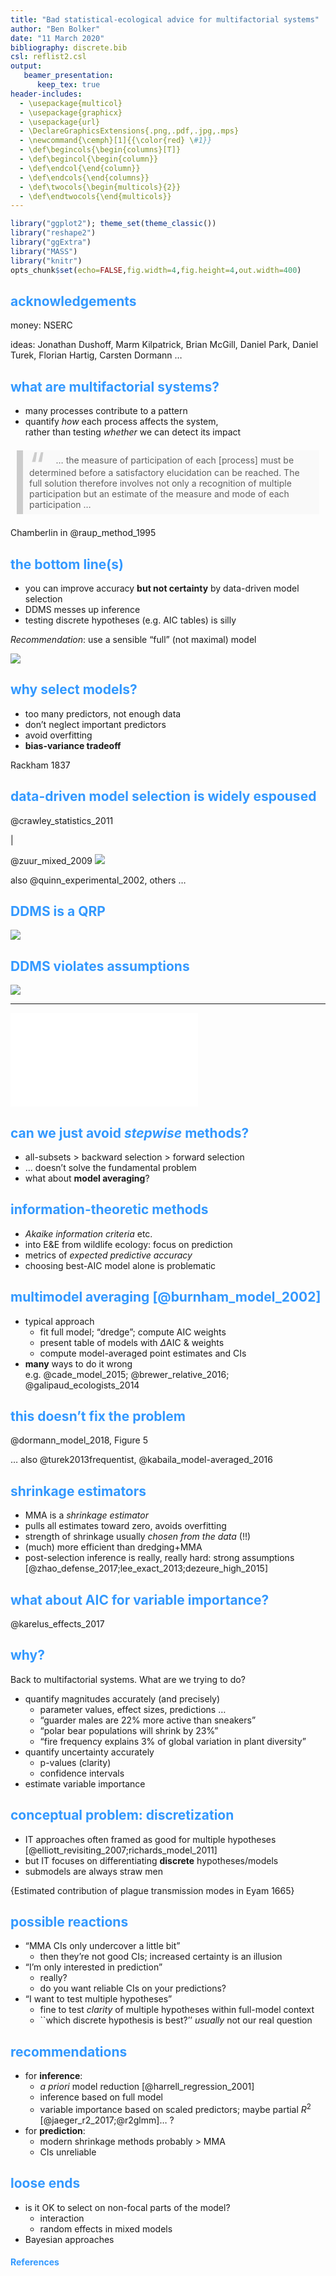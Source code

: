 ```yaml
---
title: "Bad statistical-ecological advice for multifactorial systems"
author: "Ben Bolker"
date: "11 March 2020"
bibliography: discrete.bib
csl: reflist2.csl
output:
   beamer_presentation:
      keep_tex: true
header-includes:
  - \usepackage{multicol}
  - \usepackage{graphicx}
  - \usepackage{url}
  - \DeclareGraphicsExtensions{.png,.pdf,.jpg,.mps}
  - \newcommand{\cemph}[1]{{\color{red} \#1}}
  - \def\begincols{\begin{columns}[T]}
  - \def\begincol{\begin{column}}
  - \def\endcol{\end{column}}
  - \def\endcols{\end{columns}}
  - \def\twocols{\begin{multicols}{2}}
  - \def\endtwocols{\end{multicols}}
---
```


<!-- tex hacks required: remove empty frame at beginning; break line in title (Burnham ref; add \framebreak manually to refs (ugh) -->
<!-- 
apa.csl is a slightly hacked version of APA 
  (modified for "et al" after 2 authors in text)
  -->
<!-- blockquote:
  https://css-tricks.com/snippets/css/simple-and-nice-blockquote-styling/ -->
<!-- center:
    https://www.w3schools.com/howto/howto_css_image_center.asp -->
<!-- .refs is style for reference page (small text) -->
<style>
.refs {
font-size: 14px;
}
.sm_block {
 font-size: 20px;
}
h2 { 
 color: #3399ff;		
}
h3 { 
 color: #3399ff;		
}
.title-slide {
   background-color: #55bbff;
   }
blockquote {
  background: #f9f9f9;
  border-left: 10px solid #ccc;
  margin: 1.5em 10px;
  padding: 0.5em 10px;
  quotes: "\201C""\201D"
}
blockquote:before {
  color: #ccc;
  content: open-quote;
  font-size: 4em;
  line-height: 0.1em;
  margin-right: 0.25em;
  vertical-align: -0.4em;
}
blockquote p {
  display: inline;
}
.center {
    display: block;
    margin-left: auto;
    margin-right: auto;
    width: 50%;
}
</style>
<!--    content: url(https://i.creativecommons.org/l/by-sa/4.0/88x31.png)
>
<!-- Limit image width and height -->
<style type="text/css">
img {     
  max-height: 560px;     
  max-width: 700px; 
}
div#before-column p.forceBreak {
	break-before: column;
}
div#after-column p.forceBreak {
	break-after: column;
}
</style>

```r
library("ggplot2"); theme_set(theme_classic())
library("reshape2")
library("ggExtra")
library("MASS")
library("knitr")
opts_chunk$set(echo=FALSE,fig.width=4,fig.height=4,out.width=400)
```

## acknowledgements

money: NSERC

ideas: Jonathan Dushoff, Marm Kilpatrick, Brian McGill, Daniel Park, Daniel Turek, Florian Hartig, Carsten Dormann ...

## what are multifactorial systems?

- many processes contribute to a pattern
- quantify *how* each process affects the system,  
rather than testing *whether* we can detect its impact

\vskip25pt

<blockquote>
... the measure of participation of each [process] must be determined before a satisfactory elucidation can be reached. The full solution therefore involves not only a recognition of multiple participation but an estimate of the measure and mode of each participation ...
</blockquote>

Chamberlin in @raup_method_1995

## the bottom line(s) {.columns-2}

\begincols
\begincol{0.5\textwidth}

* you can improve accuracy **but not certainty** by data-driven model selection
* DDMS messes up inference
* testing discrete hypotheses (e.g. AIC tables) is silly

*Recommendation*: use a sensible "full" (not maximal) model

\endcol
\begincol{0.5\textwidth}

![](pix/free_lunch.jpg)

\endcol
\endcols

## why select models? {.columns-2}

\begincols
\begincol{0.5\textwidth}

- too many predictors, not enough data
- don't neglect important predictors
- avoid overfitting
- **bias-variance tradeoff**

\endcol
\begincol{0.5\textwidth}

\includegraphics[width=\textwidth]{pix/330px-The_Three_Bears_-_Project_Gutenberg_eText_17034.jpg}

\tiny Rackham 1837

\endcol
\endcols

## data-driven model selection is widely espoused


@crawley_statistics_2011 
 
\includegraphics[width=2in]{pix/crawley_mam.png} |


@zuur_mixed_2009 ![](pix/zuur_mam.png)

also @quinn_experimental_2002, others ...

## DDMS is a QRP

![](pix/sci_hell.png)

## DDMS violates assumptions

![](pix/sharpshooter.jpeg)

---

![](pix/hartig.pdf)

## can we just avoid *stepwise* methods?

- all-subsets > backward selection > forward selection
- ... doesn't solve the fundamental problem
- what about **model averaging**?

## information-theoretic methods

\includegraphics[width=0.325\textwidth]{pix/akaike_crop.jpg} \includegraphics[width=0.4\textwidth]{pix/DA-KB-GW.jpg}

- *Akaike information criteria* etc.
- into E&E from wildlife ecology: focus on prediction
- metrics of *expected predictive accuracy*
- choosing best-AIC model alone is problematic

## multimodel averaging [@burnham_model_2002]

- typical approach
    - fit full model; "dredge"; compute AIC weights
    - present table of models with $\Delta$AIC & weights
    - compute model-averaged point estimates and CIs
- **many** ways to do it wrong  
e.g. @cade_model_2015; @brewer_relative_2016; @galipaud_ecologists_2014

## this doesn't fix the problem

\includegraphics[width=\textwidth]{pix/dormann_coverage.png}

@dormann_model_2018, Figure 5

... also @turek2013frequentist, @kabaila_model-averaged_2016

## shrinkage estimators

- MMA is a *shrinkage estimator*                                    
- pulls all estimates toward zero, avoids overfitting
- strength of shrinkage usually *chosen from the data* (!!)
- (much) more efficient than dredging+MMA
- post-selection inference is really, really hard: strong assumptions [@zhao_defense_2017;lee_exact_2013;dezeure_high_2015]

## what about AIC for variable importance?

\includegraphics[height=0.8\textheight]{pix/karelus.png}

@karelus_effects_2017

## why? {.columns-2 .build}

Back to multifactorial systems. What are we trying to do?

* quantify magnitudes accurately (and precisely)
    * parameter values, effect sizes, predictions ...
	* "guarder males are 22% more active than sneakers"
	* "polar bear populations will shrink by 23%"
	* "fire frequency explains 3% of global variation in plant diversity"
* quantify uncertainty accurately
    * p-values (clarity)
	* confidence intervals
* estimate variable importance
        
## conceptual problem: discretization {.build .columns-2}

\begincols

\begincol{0.5\textwidth}

- IT approaches often framed as good for multiple hypotheses [@elliott_revisiting_2007;richards_model_2011]
- but IT focuses on differentiating **discrete** hypotheses/models
- submodels are always straw men

\endcol
\begincol{0.5\textwidth}

\pause
\includegraphics[width=\textwidth]{pix/eyam_ternary.png}

{\small Estimated contribution of plague transmission modes in Eyam 1665}

\endcol
\endcols

## possible reactions

- "MMA CIs only undercover a little bit"
    - then they're not good CIs; increased certainty is an illusion
- "I'm only interested in prediction"
    - really?
    - do you want reliable CIs on your predictions?
- "I want to test multiple hypotheses"
    - fine to test *clarity* of multiple hypotheses within full-model context
    - ``which discrete hypothesis is best?'' *usually* not our real question

## recommendations

- for **inference**:
    - *a priori* model reduction [@harrell_regression_2001]
    - inference based on full model
    - variable importance based on scaled predictors; maybe partial $R^2$ [@jaeger_r2_2017;@r2glmm]... ?
- for **prediction**:
    - modern shrinkage methods probably > MMA
    - CIs unreliable

## loose ends

- is it OK to select on non-focal parts of the model?
    - interaction
    - random effects in mixed models
- Bayesian approaches

## References {.refs .columns-2 .allowframebreaks}

\tiny
